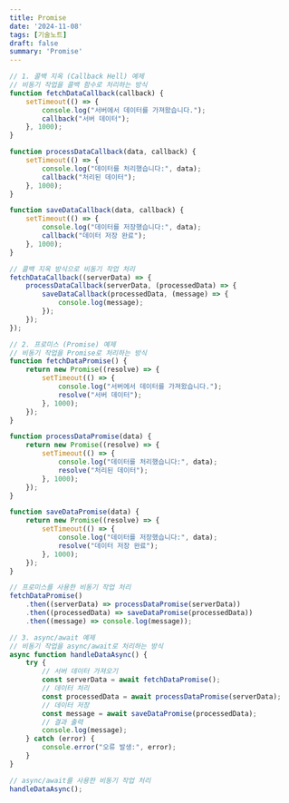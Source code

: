```yaml
---
title: Promise
date: '2024-11-08'
tags: [기술노트]
draft: false
summary: 'Promise'
---
```


```jsx
// 1. 콜백 지옥 (Callback Hell) 예제
// 비동기 작업을 콜백 함수로 처리하는 방식
function fetchDataCallback(callback) {
    setTimeout(() => {
        console.log("서버에서 데이터를 가져왔습니다.");
        callback("서버 데이터");
    }, 1000);
}

function processDataCallback(data, callback) {
    setTimeout(() => {
        console.log("데이터를 처리했습니다:", data);
        callback("처리된 데이터");
    }, 1000);
}

function saveDataCallback(data, callback) {
    setTimeout(() => {
        console.log("데이터를 저장했습니다:", data);
        callback("데이터 저장 완료");
    }, 1000);
}

// 콜백 지옥 방식으로 비동기 작업 처리
fetchDataCallback((serverData) => {
    processDataCallback(serverData, (processedData) => {
        saveDataCallback(processedData, (message) => {
            console.log(message);
        });
    });
});

// 2. 프로미스 (Promise) 예제
// 비동기 작업을 Promise로 처리하는 방식
function fetchDataPromise() {
    return new Promise((resolve) => {
        setTimeout(() => {
            console.log("서버에서 데이터를 가져왔습니다.");
            resolve("서버 데이터");
        }, 1000);
    });
}

function processDataPromise(data) {
    return new Promise((resolve) => {
        setTimeout(() => {
            console.log("데이터를 처리했습니다:", data);
            resolve("처리된 데이터");
        }, 1000);
    });
}

function saveDataPromise(data) {
    return new Promise((resolve) => {
        setTimeout(() => {
            console.log("데이터를 저장했습니다:", data);
            resolve("데이터 저장 완료");
        }, 1000);
    });
}

// 프로미스를 사용한 비동기 작업 처리
fetchDataPromise()
    .then((serverData) => processDataPromise(serverData))
    .then((processedData) => saveDataPromise(processedData))
    .then((message) => console.log(message));

// 3. async/await 예제
// 비동기 작업을 async/await로 처리하는 방식
async function handleDataAsync() {
    try {
        // 서버 데이터 가져오기
        const serverData = await fetchDataPromise();
        // 데이터 처리
        const processedData = await processDataPromise(serverData);
        // 데이터 저장
        const message = await saveDataPromise(processedData);
        // 결과 출력
        console.log(message);
    } catch (error) {
        console.error("오류 발생:", error);
    }
}

// async/await를 사용한 비동기 작업 처리
handleDataAsync();

```
